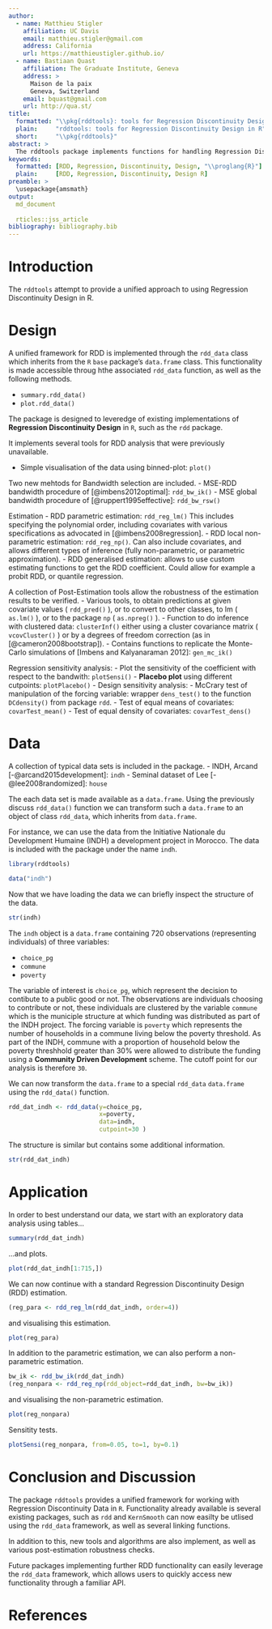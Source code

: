 ```yaml
---
author:
  - name: Matthieu Stigler
    affiliation: UC Davis
    email: matthieu.stigler@gmail.com
    address: California
    url: https://matthieustigler.github.io/
  - name: Bastiaan Quast
    affiliation: The Graduate Institute, Geneva
    address: >
      Maison de la paix
      Geneva, Switzerland
    email: bquast@gmail.com
    url: http://qua.st/
title:
  formatted: "\\pkg{rddtools}: tools for Regression Discontinuity Design in R"
  plain:     "rddtools: tools for Regression Discontinuity Design in R"
  short:     "\\pkg{rddtools}"
abstract: >
  The rddtools package implements functions for handling Regression Discontinuity Design in R.
keywords:
  formatted: [RDD, Regression, Discontinuity, Design, "\\proglang{R}"]
  plain:     [RDD, Regression, Discontinuity, Design R]
preamble: >
  \usepackage{amsmath}
output:
  md_document
   
  rticles::jss_article 
bibliography: bibliography.bib
---
```


# Introduction

The `rddtools` attempt to provide a unified approach to using Regression Discontinuity Design in R.


# Design

A unified framework for RDD is implemented through the `rdd_data` class which inherits from the `R` `base` package's `data.frame` class.
This functionality is made accessible throug hthe associated `rdd_data` function,
as well as the following methods.

- `summary.rdd_data()`
- `plot.rdd_data()`

The package is designed to leveredge of existing implementations of **Regression Discontinuity Design** in `R`, such as the `rdd` package.

It implements several tools for RDD analysis that were previously unavailable.

- Simple visualisation of the data using binned-plot: `plot()`


Two new mehtods for Bandwidth selection are included.
    - MSE-RDD bandwidth procedure of [@imbens2012optimal]: `rdd_bw_ik()`
    - MSE global bandwidth procedure of [@ruppert1995effective]: `rdd_bw_rsw()`
    
Estimation
    -  RDD parametric estimation: `rdd_reg_lm()` This includes specifying the polynomial order, including covariates with various specifications as advocated in [@imbens2008regression].
    -  RDD local non-parametric estimation: `rdd_reg_np()`. Can also include covariates, and allows different types of inference (fully non-parametric, or parametric approximation). 
    -  RDD generalised estimation: allows to use custom estimating functions to get the RDD coefficient. Could allow for example a probit RDD, or quantile regression.
    
    
A collection of Post-Estimation tools allow the robustness of the estimation results to be verified.
    - Various tools, to obtain predictions at given covariate values ( `rdd_pred()` ), or to convert to other classes, to lm ( `as.lm()` ), or to the package `np` ( `as.npreg()` ). 
    - Function to do inference with clustered data: `clusterInf()` either using a cluster covariance matrix ( ``vcovCluster()`` ) or by a degrees of freedom correction (as in [@cameron2008bootstrap]).
    - Contains functions to replicate the Monte-Carlo simulations of [Imbens and Kalyanaraman 2012]: `gen_mc_ik()`

Regression sensitivity analysis:
    - Plot the sensitivity of the coefficient with respect to the bandwith: `plotSensi()`
    - **Placebo plot** using different cutpoints: `plotPlacebo()`
- Design sensitivity analysis:
    - McCrary test of manipulation of the forcing variable: wrapper `dens_test()` to the function `DCdensity()` from package `rdd`. 
    - Test of equal means of covariates: `covarTest_mean()`
    - Test of equal density of covariates: `covarTest_dens()`


# Data

A collection of typical data sets is included in the package.
    - INDH, Arcand [-@arcand2015development]: `indh`
    - Seminal dataset of Lee [-@lee2008randomized]: `house`

The each data set is made available as a `data.frame`.
Using the previously discuss `rdd_data()` function we can transform such a `data.frame` to an object of class `rdd_data`, which inherits from `data.frame`.

For instance, we can use the data from the Initiative Nationale du Development Humaine (INDH) a development project in Morocco.
The data is included with the package under the name `indh`.

```r
library(rddtools)
```

```r
data("indh")
```

Now that we have loading the data we can briefly inspect the structure of the data.

```r
str(indh)
```

The `indh` object is a `data.frame` containing 720 observations (representing individuals) of three variables:

- `choice_pg` 
- `commune`
- `poverty`

The variable of interest is `choice_pg`, which represent the decision to contibute to a public good or not.
The observations are individuals choosing to contribute or not, these individuals are clustered by the variable `commune` which is the municiple structure at which funding was distributed as part of the INDH project.
The forcing variable is `poverty` which represents the number of households in a commune living below the poverty threshold.
As part of the INDH, commune with a proportion of household below the poverty threshhold greater than 30% were allowed to distribute the funding using a **Community Driven Development** scheme.
The cutoff point for our analysis is therefore `30`.

We can now transform the `data.frame` to a special `rdd_data` `data.frame` using the `rdd_data()` function.

```r
rdd_dat_indh <- rdd_data(y=choice_pg,
                         x=poverty,
                         data=indh,
                         cutpoint=30 )
```

The structure is similar but contains some additional information.

```r
str(rdd_dat_indh)
```


# Application

In order to best understand our data, we start with an exploratory data analysis using tables...

```r
summary(rdd_dat_indh)
```

...and plots.

```r
plot(rdd_dat_indh[1:715,])
```

We can now continue with a standard Regression Discontinuity Design (RDD) estimation.

```r
(reg_para <- rdd_reg_lm(rdd_dat_indh, order=4))
```

and visualising this estimation.

```r
plot(reg_para)
```

In addition to the parametric estimation, we can also perform a non-parametric estimation.

```r
bw_ik <- rdd_bw_ik(rdd_dat_indh)
(reg_nonpara <- rdd_reg_np(rdd_object=rdd_dat_indh, bw=bw_ik))
```

and visualising the non-parametric estimation.

```r
plot(reg_nonpara)
```

Sensitity tests.

```r
plotSensi(reg_nonpara, from=0.05, to=1, by=0.1)
```


# Conclusion and Discussion

The package `rddtools` provides a unified framework for working with Regression Discontinuity Data in `R`.
Functionality already available is several existing packages, such as `rdd` and `KernSmooth` can now easilty be utlised using the `rdd_data` framework, as well as several linking functions.

In addition to this, new tools and algorithms are also implement, as well as various post-estimation robustness checks.

Future packages implementing further RDD functionality can easily leverage the `rdd_data` framework, which allows users to quickly access new functionality through a familiar API.


# References
